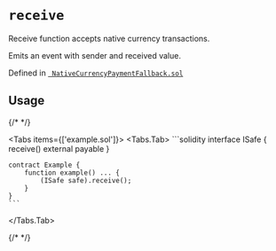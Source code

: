 



# `receive` 



Receive function accepts native currency transactions.

Emits an event with sender and received value.

Defined in [` NativeCurrencyPaymentFallback.sol`](https://github.com/safe-global/safe-smart-account/tree/v1.4.1/contracts/common/NativeCurrencyPaymentFallback.sol#L13)


## Usage

{/* <!-- vale off --> */}

<Tabs items={['example.sol']}>
  <Tabs.Tab>
    ```solidity
    interface ISafe {
        receive() external payable
    }

    contract Example {
        function example() ... {
            (ISafe safe).receive();
        }
    }
    ```
  </Tabs.Tab>
</Tabs>

{/* <!-- vale on --> */}






